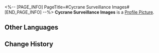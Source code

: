 <%-- [PAGE_INFO]
PageTitle=#Cycrane Surveillance Images#
[END_PAGE_INFO] --%>
{{Item Infobox
|id          = 140130
|image       = Item Cycrane Surveillance Images.png
|type        = Mission Item
|invCategory = Missions
|rarity      = 3
|effect      = 
|description = A picture of the lane taken by the cycrane. Starskiffs fly to and fro within the lane. The offending starskiff tried to hide within the traffic, only to expose itself.
}}
'''Cycrane Surveillance Images''' is a [[Profile Picture]].

==Other Languages==
{{Other Languages
|en   = Cycrane Surveillance Images
|zhs  = 机巧鸟监控照片
|zht  = 機巧鳥監視器照片
|ja   = 機巧鳥監視カメラの写真
|ko   = 기계새의 감시카메라 사진
|es   = Imágenes tomadas por la robogrulla
|fr   = Images de surveillance de mécagrue
|ru   = Изображения с камер наблюдения робоптахи
|th   = ภาพจากกล้องของนกสมองกล
|vi   = Hình Ảnh Từ Camera Của Chim Robot
|de   = Überwachungsvideo von Mechakranich
|id   = Foto Pengamatan Burung Pengintai
|pt   = Imagens de Vigilância da MechAve
}}

==Change History==
{{Change History|1.0}}